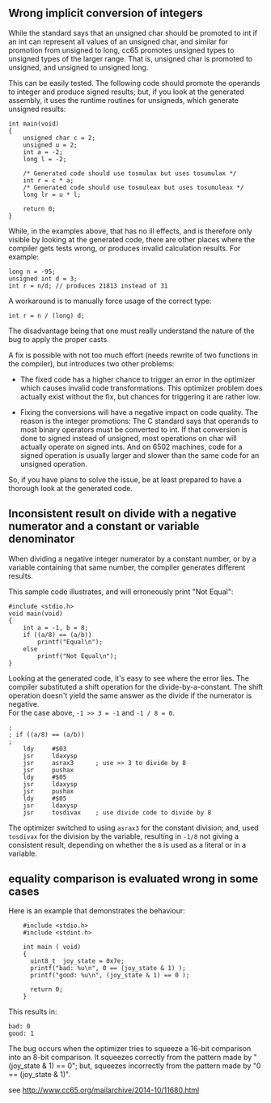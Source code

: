 == Wrong implicit conversion of integers ==

While the standard says that an unsigned char should be promoted to int if an int can represent all values of an unsigned char, and similar for promotion from unsigned to long, cc65 promotes unsigned types to unsigned types of the larger range. That is, unsigned char is promoted to unsigned, and unsigned to unsigned long.

This can be easily tested. The following code should promote the operands to integer and produce signed results; but, if you look at the generated assembly, it uses the runtime routines for unsigneds, which generate unsigned results:

<pre>
int main(void)
{
    unsigned char c = 2;
    unsigned u = 2;
    int a = -2;
    long l = -2;

    /* Generated code should use tosmulax but uses tosumulax */
    int r = c * a;
    /* Generated code should use tosmuleax but uses tosumuleax */
    long lr = u * l;

    return 0;
}
</pre>

While, in the examples above, that has no ill effects, and is therefore only visible by looking at the generated code, there are other places where the compiler gets tests wrong, or produces invalid calculation results. For example:

<pre>
long n = -95;
unsigned int d = 3;
int r = n/d; // produces 21813 instead of 31
</pre>

A workaround is to manually force usage of the correct type:

<pre>
int r = n / (long) d;
</pre>

The disadvantage being that one must really understand the nature of the bug to apply the proper casts.

A fix is possible with not too much effort (needs rewrite of two functions in the compiler), but introduces two other problems:

* The fixed code has a higher chance to trigger an error in the optimizer which causes invalid code transformations. This optimizer problem does actually exist without the fix, but chances for triggering it are rather low.

* Fixing the conversions will have a negative impact on code quality. The reason is the integer promotions: The C standard says that operands to most binary operators must be converted to int. If that conversion is done to signed instead of unsigned, most operations on char will actually operate on signed ints. And on 6502 machines, code for a signed operation is usually larger and slower than the same code for an unsigned operation.

So, if you have plans to solve the issue, be at least prepared to have a thorough look at the generated code.

== Inconsistent result on divide with a negative numerator and a constant or variable denominator ==

When dividing a negative integer numerator by a constant number, or by a variable containing that same number, the compiler generates different results.

This sample code illustrates, and will erroneously print "Not Equal":
<pre>
#include <stdio.h>
void main(void)
{
	int a = -1, b = 8;
	if ((a/8) == (a/b))
		printf("Equal\n");
	else
		printf("Not Equal\n");
}
</pre>

Looking at the generated code, it's easy to see where the error lies.  The compiler substituted a shift operation for the divide-by-a-constant.  The shift operation doesn't yield the same answer as the divide if the numerator is negative.<br />For the case above, <tt>-1 >> 3 = -1</tt> and <tt>-1 / 8 = 0</tt>.
<pre>
;
; if ((a/8) == (a/b))
;
	ldy     #$03
	jsr     ldaxysp
	jsr     asrax3		; use >> 3 to divide by 8
	jsr     pushax
	ldy     #$05
	jsr     ldaxysp
	jsr     pushax
	ldy     #$05
	jsr     ldaxysp
	jsr     tosdivax	; use divide code to divide by 8
</pre>

The optimizer switched to using <code>asrax3</code> for the constant division; and, used <code>tosdivax</code> for the division by the variable, resulting in <code>-1/8</code> not giving a consistent result, depending on whether the <tt>8</tt> is used as a literal or in a variable.

== equality comparison is evaluated wrong in some cases ==

Here is an example that demonstrates the behaviour:

<pre>
    #include <stdio.h>
    #include <stdint.h>

    int main ( void)
    {
      uint8_t  joy_state = 0x7e;
      printf("bad: %u\n", 0 == (joy_state & 1) );
      printf("good: %u\n", (joy_state & 1) == 0 );

      return 0;
    }
</pre>

This results in:

<pre>
bad: 0
good: 1
</pre>

The bug occurs when the optimizer tries to squeeze a 16-bit comparison into an 8-bit comparison.  It squeezes correctly from the pattern made by "(joy_state & 1) == 0"; but, squeezes incorrectly from the pattern made by "0 == (joy_state & 1)".

see http://www.cc65.org/mailarchive/2014-10/11680.html
